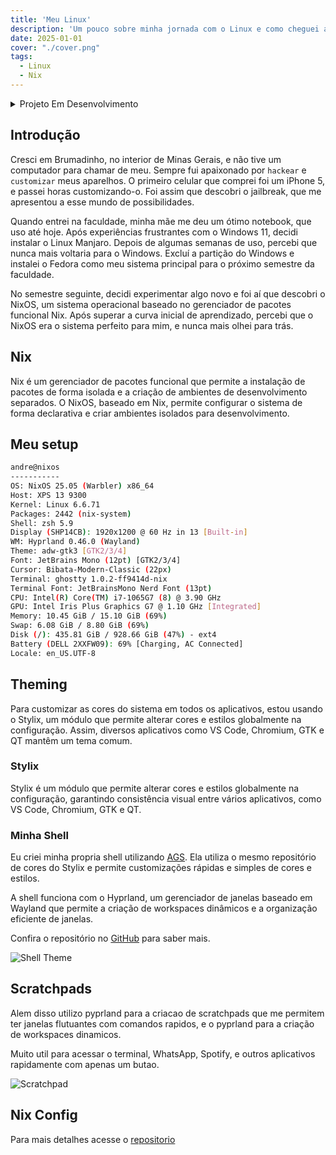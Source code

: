 ```yaml
---
title: 'Meu Linux'
description: 'Um pouco sobre minha jornada com o Linux e como cheguei aqui'
date: 2025-01-01
cover: "./cover.png"
tags:
  - Linux
  - Nix
---
```



<details>
    <summary>Projeto Em Desenvolvimento</summary>
    Esse projeto está em constante evolução. Confira o repositório para mais detalhes. <a href="https://github.com/andre-brandao/nixos">GitHub</a>
</details>

## Introdução

Cresci em Brumadinho, no interior de Minas Gerais, e não tive um computador para chamar de meu. Sempre fui apaixonado por `hackear` e `customizar` meus aparelhos. O primeiro celular que comprei foi um iPhone 5, e passei horas customizando-o. Foi assim que descobri o jailbreak, que me apresentou a esse mundo de possibilidades.

Quando entrei na faculdade, minha mãe me deu um ótimo notebook, que uso até hoje. Após experiências frustrantes com o Windows 11, decidi instalar o Linux Manjaro. Depois de algumas semanas de uso, percebi que nunca mais voltaria para o Windows. Excluí a partição do Windows e instalei o Fedora como meu sistema principal para o próximo semestre da faculdade.

No semestre seguinte, decidi experimentar algo novo e foi aí que descobri o NixOS, um sistema operacional baseado no gerenciador de pacotes funcional Nix. Após superar a curva inicial de aprendizado, percebi que o NixOS era o sistema perfeito para mim, e nunca mais olhei para trás.

## Nix

Nix é um gerenciador de pacotes funcional que permite a instalação de pacotes de forma isolada e a criação de ambientes de desenvolvimento separados. O NixOS, baseado em Nix, permite configurar o sistema de forma declarativa e criar ambientes isolados para desenvolvimento.


## Meu setup
```bash
andre@nixos
-----------
OS: NixOS 25.05 (Warbler) x86_64
Host: XPS 13 9300
Kernel: Linux 6.6.71
Packages: 2442 (nix-system)
Shell: zsh 5.9
Display (SHP14CB): 1920x1200 @ 60 Hz in 13 [Built-in]
WM: Hyprland 0.46.0 (Wayland)
Theme: adw-gtk3 [GTK2/3/4]
Font: JetBrains Mono (12pt) [GTK2/3/4]
Cursor: Bibata-Modern-Classic (22px)
Terminal: ghostty 1.0.2-ff9414d-nix
Terminal Font: JetBrainsMono Nerd Font (13pt)
CPU: Intel(R) Core(TM) i7-1065G7 (8) @ 3.90 GHz
GPU: Intel Iris Plus Graphics G7 @ 1.10 GHz [Integrated]
Memory: 10.45 GiB / 15.10 GiB (69%)
Swap: 6.08 GiB / 8.80 GiB (69%)
Disk (/): 435.81 GiB / 928.66 GiB (47%) - ext4
Battery (DELL 2XXFW09): 69% [Charging, AC Connected]
Locale: en_US.UTF-8
```

## Theming
Para customizar as cores do sistema em todos os aplicativos, estou usando o Stylix, um módulo que permite alterar cores e estilos globalmente na configuração. Assim, diversos aplicativos como VS Code, Chromium, GTK e QT mantêm um tema comum.

### Stylix

Stylix é um módulo que permite alterar cores e estilos globalmente na configuração, garantindo consistência visual entre vários aplicativos, como VS Code, Chromium, GTK e QT.

### Minha Shell

Eu criei minha propria shell utilizando [AGS](https://github.com/Aylur/ags). Ela utiliza o mesmo repositório de cores do Stylix e permite customizações rápidas e simples de cores e estilos.

A shell funciona com o Hyprland, um gerenciador de janelas baseado em Wayland que permite a criação de workspaces dinâmicos e a organização eficiente de janelas.

Confira o repositório no [GitHub](https://github.com/andre-brandao/hyprshell) para saber mais.


![Shell Theme](./theme.gif)


## Scratchpads 

Alem disso utilizo pyprland para a criacao de scratchpads que me permitem ter janelas flutuantes com comandos rapidos, e o pyprland para a criação de workspaces dinamicos.

Muito util para acessar o terminal, WhatsApp, Spotify, e outros aplicativos rapidamente com apenas um butao.

![Scratchpad](./scratchpads.gif)

## Nix Config

Para mais detalhes acesse o [repositorio](https://github.com/andre-brandao/nixos)